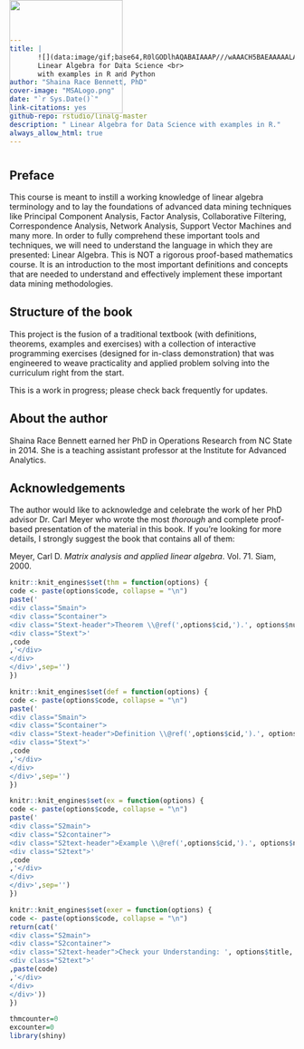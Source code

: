 ```yaml
--- 
title: |
       ![](data:image/gif;base64,R0lGODlhAQABAIAAAP///wAAACH5BAEAAAAALAAAAAABAAEAAAICRAEAOw==){height=200px width=2px}
       Linear Algebra for Data Science <br>
       with examples in R and Python  
author: "Shaina Race Bennett, PhD"
cover-image: "MSALogo.png"
date: "`r Sys.Date()`"
link-citations: yes
github-repo: rstudio/linalg-master
description: " Linear Algebra for Data Science with examples in R."
always_allow_html: true
---
```

#  {-}
<img src="MSALogo.png" style="position:absolute; top:0px; height:200px; align:center;" /> 

 
## Preface {#preface} 

This course is meant to instill a working knowledge of linear algebra terminology and to lay the foundations of advanced data mining techniques like Principal Component Analysis, Factor Analysis, Collaborative Filtering, Correspondence Analysis, Network Analysis, Support Vector Machines and many more. In order to fully comprehend these important tools and techniques, we will need to understand the language in which they are presented: Linear Algebra. This is NOT a rigorous proof-based mathematics course. It is an introduction to the most important definitions and concepts that are needed to understand and effectively implement these important data mining methodologies. 

## Structure of the book {-}

This project is the fusion of a traditional textbook (with definitions, theorems, examples and exercises) with a collection of interactive programming exercises (designed for in-class demonstration) that was engineered to weave practicality and applied problem solving into the curriculum right from the start. 


This is a work in progress; please check back frequently for updates.

## About the author {-}

Shaina Race Bennett earned her PhD in Operations Research from NC State in 2014. She is a teaching assistant professor at the Institute for Advanced Analytics. 

## Acknowledgements {-}

The author would like to acknowledge and celebrate the work of her PhD advisor Dr. Carl Meyer who wrote the most _thorough_ and complete proof-based presentation of the material in this book. If you're looking for more details, I strongly suggest the book that contains all of them:

Meyer, Carl D. _Matrix analysis and applied linear algebra_. Vol. 71. Siam, 2000.


```r
knitr::knit_engines$set(thm = function(options) {
code <- paste(options$code, collapse = "\n")
paste('
<div class="Smain">
<div class="Scontainer">
<div class="Stext-header">Theorem \\@ref(',options$cid,').', options$num,': ', options$title,'</div>
<div class="Stext">' 
,code
,'</div>
</div>
</div>',sep='')
})

knitr::knit_engines$set(def = function(options) {
code <- paste(options$code, collapse = "\n")
paste('
<div class="Smain">
<div class="Scontainer">
<div class="Stext-header">Definition \\@ref(',options$cid,').', options$num,': ', options$title,'</div>
<div class="Stext">' 
,code
,'</div>
</div>
</div>',sep='')
})

knitr::knit_engines$set(ex = function(options) {
code <- paste(options$code, collapse = "\n")
paste('
<div class="S2main">
<div class="S2container">
<div class="S2text-header">Example \\@ref(',options$cid,').', options$num,': ', options$title,'</div>
<div class="S2text">' 
,code
,'</div>
</div>
</div>',sep='')
})

knitr::knit_engines$set(exer = function(options) {
code <- paste(options$code, collapse = "\n")
return(cat('
<div class="S2main">
<div class="S2container">
<div class="S2text-header">Check your Understanding: ', options$title,'</div>
<div class="S2text">' 
,paste(code)
,'</div>
</div>
</div>'))
})


```



```r
thmcounter=0
excounter=0
library(shiny)
```




<!-- ```{r, echo=F}  -->
<!-- thmcounter=thmcounter+1 -->
<!-- ``` -->



<!-- ```{thm title='Boom. A Theorem.', num=thmcounter} -->
<!-- Boom I just made a custom language interpreter chunk. can I number it though -->
<!-- ``` -->



<!-- ```{r, echo=F}  -->
<!-- thmcounter=thmcounter+1 -->
<!-- ``` -->



<!-- ```{def title='Boom again. A Definition too.', num=thmcounter} -->
<!-- I made a definition too, and I numbered them.  -->

<!-- Check! -->
<!-- ``` -->

<!-- ```{r echo=F} -->
<!-- library(knitr) -->
<!-- ``` -->





<!-- ## ermehgerd -->

<!-- ```{r,echo=F}  -->
<!-- excounter=excounter+1 -->
<!-- ``` -->




<!-- ```{ex name = 'Cool Example, Girl', num=excounter} -->
<!-- Insert-mind-blowing-example-text. -->
<!-- Maybe an image for Good Measure: -->
<!--   <img src="_book/iaaicon.png" width="140"> -->
<!-- ``` -->

